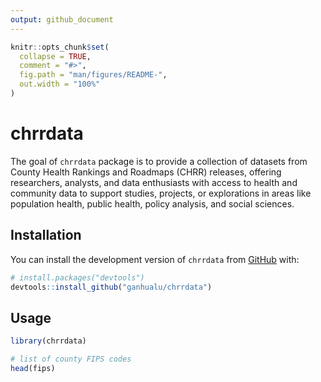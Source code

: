 ```yaml
---
output: github_document
---
```


<!-- README.md is generated from README.Rmd. Please edit that file -->

```r
knitr::opts_chunk$set(
  collapse = TRUE,
  comment = "#>",
  fig.path = "man/figures/README-",
  out.width = "100%"
)
```

# chrrdata

<!-- badges: start -->
<!-- badges: end -->

The goal of `chrrdata` package is to provide a collection of datasets from County Health Rankings and Roadmaps (CHRR) releases, offering researchers, analysts, and data enthusiasts with access to health and community data to support studies, projects, or explorations in areas like population health, public health, policy analysis, and social sciences.

## Installation

You can install the development version of `chrrdata` from [GitHub](https://github.com/) with:

``` r
# install.packages("devtools")
devtools::install_github("ganhualu/chrrdata")
```

## Usage

```r
library(chrrdata)

# list of county FIPS codes
head(fips)
```


